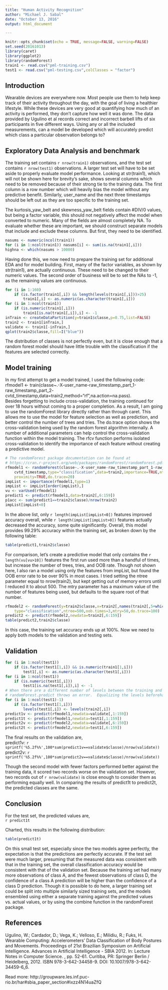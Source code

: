 ```yaml
---
title: "Human Activity Recognition"
author: "Michael J. Sabal"
date: "October 13, 2016"
output: html_document

---
```


```r
knitr::opts_chunk$set(echo = TRUE, message=FALSE, warning=FALSE)
set.seed(20161013)
library(caret)
library(ggplot2)
library(randomForest)
train1 <- read.csv("pml-training.csv")
test1 <- read.csv("pml-testing.csv",colClasses = "factor")
```

## Introduction  

Wearable devices are everywhere now.  Most people use them to help keep track of their activity throughout the day, with the goal of living a healthier lifestyle.  While these devices are very good at quantifying how much of an activity is performed, they don't capture how well it was done.  The data provided by Ugulino et al records correct and incorrect barbell lifts of six participants in five different ways.  Using any or all the included measurements, can a model be developed which will accurately predict which class a particular observation belongs to?

## Exploratory Data Analysis and benchmark

The training set contains `r nrow(train1)` observations, and the test set contains `r nrow(test1)` observations.  A larger test set will have to be set aside to properly evaluate model performance.  Looking at str(train1), which will not be shown here for brevity's sake, shows several columns which need to be removed because of their strong tie to the training data.  The first column is a row number which will heavily bias the model without any predictive benefit.  Similarly, user_name and the next three timestamps should be left out as they are too specific to the training set.  

The kurtosis_yaw_belt and skewness_yaw_belt fields contain #DIV/0 values, but being a factor variable, this should not negatively affect the model when converted to numeric.  Many of the fields are almost completely NA.  To evaluate whether these are important, we should construct separate models that include and exclude these columns.  But first, they need to be identified.  

```r
nasums <- numeric(ncol(train1))
for (i in 1:ncol(train1)) nasums[i] <- sum(is.na(train1[,i]))
highna <- which(nasums > 10000)
```  

Having done this, we now need to prepare the training set for additional EDA and for model building.  First, many of the factor variables, as shown by str(train1), are actually continuous.  These need to be changed to their numeric values. The second order of business will be to set the NAs to -1, as the remaining values are continuous.

```r
for (i in 1:160) 
	if (is.factor(train1[,i]) && length(levels(train1[,i]))>25) 
		train1[,i] <- as.numeric(as.character(train1[,i]))
for (i in 1:ncol(train1)) 
	if (is.numeric(train1[,i])) 
		train1[is.na(train1[,i]),i] <- -1
inTrain <- createDataPartition(y=train1$classe,p=0.75,list=FALSE)
train2 <- train1[inTrain,]
validate <- train1[-inTrain,]
qplot(train2$classe,fill=I("blue"))
```  

The distribution of classes is not perfectly even, but it is close enough that a random forest model should have little trouble with the classification if the features are selected correctly.  

## Model training  

In my first attempt to get a model trained, I used the following code:  
rfmodel1 <- train(classe~.-X-user_name-raw_timestamp_part_1-raw_timestamp_part_2-
	cvtd_timestamp,data=train2,method="rf",na.action=na.pass).  
Besides forgetting to include cross-validation, the training continued for over 18 hours without coming to a proper completion.  As a result, I am going to use the randomForest library directly rather than through caret.  This allows me to use the model for feature selection as well as prediction, and better control the number of trees and tries. The do.trace option shows the cross-validation being used by the random forest algorithm internally.  A number of additional parameters can help control the cross-validation function within the model training.  The rfcv function performs isolated cross-validation to identify the importance of each feature without creating a predictive model.

```r
# The randomForest package documentation can be found at
# https://cran.r-project.org/web/packages/randomForest/randomForest.pdf.
rfmodel1 <- randomForest(classe~.-X-user_name-raw_timestamp_part_1-raw_timestamp_part_2-
	cvtd_timestamp,type="classification",data=train2,importance=TRUE,ntree=20,mtry=40,
	proximity=TRUE,do.trace=20)
impList <- importance(rfmodel1,type=1)
impList <- impList[order(impList),]
vu <- varUsed(rfmodel1)
predict1 <- predict(rfmodel1,data=train2[,6:159])
p1acc <- sum(predict1==train2$classe)/nrow(train2)
impList[impList<0]  
```  

In the above list, only `r length(impList[impList<0])` features improved accuracy overall, while `r length(impList[impList>0])` features actually decreased the accuracy, some quite significantly.  Overall, this model provides 99.29% accuracy within the training set, as broken down by the following table:  
```r
table(predict1,train2$classe)  
```  

For comparison, let's create a predictive model that only contains the `r length(vu[vu>10])` features the first run used more than a handful of times, but increase the number of trees, tries, and OOB rate.  Though not shown here, I also ran a model using only the features from impList, but found the OOB error rate to be over 90% in most cases.  I tried setting the ntree parameter equal to nrow(train2), but kept getting out of memory errors until I reduced it to about 500.  The mtry parameter has a maximum value of the number of features being used, but defaults to the square root of that number.

```r
rfmodel2 <- randomForest(y=train2$classe,x=train2[,names(train2[,5+which(vu>10)])],
	type="classification",ntree=500,oob.times=3,mtry=50,do.trace=100)
predict2 <- predict(rfmodel2,newdata=train2[,6:159])
table(predict2,train2$classe)
```  

In this case, the training set accuracy ends up at 100%.  Now we need to apply both models to the validation and testing sets.  

## Validation  

```r
for (i in 1:ncol(test1)) 
	if (is.factor(test1[1,i]) && is.numeric(train1[1,i])) 
		test1[,i] <- as.numeric(as.character(test1[,i]))
for (i in 1:ncol(test1)) 
	if (is.numeric(test1[,i])) 
		test1[is.na(test1[,i]),i] <- -1
# When there are a different number of levels between the training and test factors,
# randomForest.predict throws an error.  Equalizing the levels beforehand solves this.
for (i in 1:ncol(test1)-1)
	if (is.factor(test1[1,i]))
		levels(test1[,i]) <- levels(train2[,i])
predict1v <- predict(rfmodel1,newdata=validate[,1:159])
predict1t <- predict(rfmodel1,newdata=test1[,1:159])
predict2v <- predict(rfmodel2,newdata=validate[,6:159])
predict2t <- predict(rfmodel2,newdata=test1[,6:159])

```  

The final results on the validation are,  
predict1v: `r sprintf('%5.2f%%',100*sum(predict1v==validate$classe)/nrow(validate))`  
predict2v: `r sprintf('%5.2f%%',100*sum(predict2v==validate$classe)/nrow(validate))`  
  
Though the second model with fewer factors performed better against the training data, 
it scored two records worse on the validation set.  However, two records out of `r nrow(validate)` is close enough to consider them as performing equally well.  In comparing the results of predict1t to predict2t, the predicted classes are the same.  

## Conclusion  

For the test set, the predicted values are,  
`r predict1t`  

Charted, this results in the following distribution:  
```r
table(predict1t)
```  

On this small test set, especially since the two models agree perfectly, the expectation is that the predictions are perfectly accurate.  If the test set were much larger, presuming that the measured data was consistent with that in the training set, the overall classification accuracy would be consistent with that of the validation set.  Because the training set had many more observations of class A, and the fewest observations of class D, the confidence of a class A prediction will be higher than the confidence of a class D prediction.  Though it is possible to do here, a larger training set could be split into multiple similarly sized training sets, and the models ensembled using either a separate training against the predicted values vs. actual values, or by using the combine function in the randomForest package.  

## References

Ugulino, W.; Cardador, D.; Vega, K.; Velloso, E.; Milidiu, R.; Fuks, H. Wearable Computing: Accelerometers' Data Classification of Body Postures and Movements. Proceedings of 21st Brazilian Symposium on Artificial Intelligence. Advances in Artificial Intelligence - SBIA 2012. In: Lecture Notes in Computer Science. , pp. 52-61. Curitiba, PR: Springer Berlin / Heidelberg, 2012. ISBN 978-3-642-34458-9. DOI: 10.1007/978-3-642-34459-6_6.

Read more: http://groupware.les.inf.puc-rio.br/har#sbia_paper_section#ixzz4N14uaZfQ
